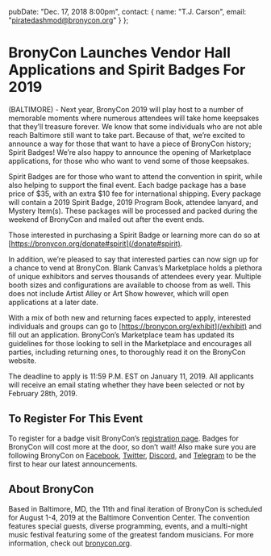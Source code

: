   pubDate: "Dec. 17, 2018 8:00pm",
  contact: {
    name: "T.J. Carson",
    email: "piratedashmod@bronycon.org"
  }
};

# BronyCon Launches Vendor Hall Applications and Spirit Badges For 2019

(BALTIMORE) - Next year, BronyCon 2019 will play host to a number of memorable moments where numerous attendees will take home keepsakes that they’ll treasure forever. We know that some individuals who are not able reach Baltimore still want to take part. Because of that, we’re excited to announce a way for those that want to have a piece of BronyCon history; Spirit Badges! We’re also happy to announce the opening of Marketplace applications, for those who who want to vend some of those keepsakes.

Spirit Badges are for those who want to attend the convention in spirit, while also helping to support the final event. Each badge package has a base price of $35, with an extra $10 fee for international shipping. Every package will contain a 2019 Spirit Badge, 2019 Program Book, attendee lanyard, and Mystery Item(s). These packages will be processed and packed during the weekend of BronyCon and mailed out after the event ends.

Those interested in purchasing a Spirit Badge or learning more can do so at [https://bronycon.org/donate#spirit](/donate#spirit).

In addition, we’re pleased to say that interested parties can now sign up for a chance to vend at BronyCon. Blank Canvas’s Marketplace holds a plethora of unique exhibitors and serves thousands of attendees every year. Multiple booth sizes and configurations are available to choose from as well. This does not include Artist Alley or Art Show however, which will open applications at a later date.

With a mix of both new and returning faces expected to apply, interested individuals and groups can go to [https://bronycon.org/exhibit](/exhibit) and fill out an application. BronyCon’s Marketplace team has updated its guidelines for those looking to sell in the Marketplace and encourages all parties, including returning ones, to thoroughly read it on the BronyCon website.

The deadline to apply is 11:59 P.M. EST on January 11, 2019. All applicants will receive an email stating whether they have been selected or not by February 28th, 2019.

## To Register For This Event

To register for a badge visit BronyCon’s [registration page](/#register). Badges for BronyCon will cost more at the door, so don’t wait! Also make sure you are following BronyCon on [Facebook](https://www.facebook.com/BronyCon), [Twitter](https://twitter.com/bronycon), [Discord](https://twitter.com/bronycon), and [Telegram](https://t.me/BronyCon) to be the first to hear our latest announcements.

## About BronyCon

Based in Baltimore, MD, the 11th and final iteration of BronyCon is scheduled for August 1-4, 2019 at the Baltimore Convention Center. The convention features special guests, diverse programming, events, and a multi-night music festival featuring some of the greatest fandom musicians. For more information, check out [bronycon.org](https://bronycon.org).
